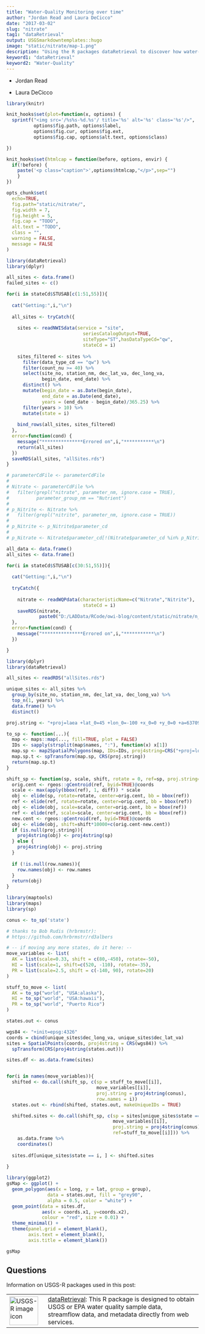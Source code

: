 ```yaml
---
title: "Water-Quality Monitoring over time"
author: "Jordan Read and Laura DeCicco"
date: "2017-03-02"
slug: "nitrate"
tag1: "dataRetrieval"
output: USGSmarkdowntemplates::hugo
image: "static/nitrate/map-1.png"
description: "Using the R packages dataRetrieval to discover how water-quailty has changed over time."
keyword1: "dataRetrieval"
keyword2: "Water-Quality"
---
```


* Jordan Read
<a href="mailto:jread@usgs.gov" target="blank"><i class="fa fa-envelope-square fa-2x"></i></a>
<a href="https://twitter.com/jordansread" target="blank"><i class="fa fa-twitter-square fa-2x"></i></a>
<a href="https://github.com/jread-USGS" target="blank"><i class="fa fa-github-square fa-2x"></i></a>
<a href="https://scholar.google.com/citations?hl=en&user=geFLqWAAAAAJ"><i class="ai ai-google-scholar-square ai-2x" target="blank"></i></a>
<a href="https://cida.usgs.gov/people/jread.html" target="blank"><i class="fa fa-user fa-2x"></i></a>

* Laura DeCicco
<a href="mailto:ldecicco@usgs.gov" target="blank"><i class="fa fa-envelope-square fa-2x"></i></a>
<a href="https://twitter.com/DeCiccoDonk" target="blank"><i class="fa fa-twitter-square fa-2x"></i></a>
<a href="https://github.com/ldecicco-usgs" target="blank"><i class="fa fa-github-square fa-2x"></i></a>
<a href="https://scholar.google.com/citations?hl=en&user=jXd0feEAAAAJ"><i class="ai ai-google-scholar-square ai-2x" target="blank"></i></a>
<a href="https://www.usgs.gov/staff-profiles/laura-decicco" target="blank"><i class="fa fa-user fa-2x"></i></a>

```r
library(knitr)

knit_hooks$set(plot=function(x, options) {
  sprintf("<img src='/%s%s-%d.%s'/ title='%s' alt='%s' class='%s'/>",
          options$fig.path, options$label,
          options$fig.cur, options$fig.ext,
          options$fig.cap, options$alt.text, options$class)

})

knit_hooks$set(htmlcap = function(before, options, envir) {
  if(!before) {
    paste('<p class="caption">',options$htmlcap,"</p>",sep="")
    }
})

opts_chunk$set(
  echo=TRUE,
  fig.path="static/nitrate/",
  fig.width = 7,
  fig.height = 5,
  fig.cap = "TODO",
  alt.text = "TODO",
  class = "",
  warning = FALSE,
  message = FALSE
)
```


```r
library(dataRetrieval)
library(dplyr)

all_sites <- data.frame()
failed_sites <- c()

for(i in stateCd$STUSAB[c(1:51,55)]){ 
  
  cat("Getting:",i,"\n")
  
  all_sites <- tryCatch({
      
    sites <- readNWISdata(service = "site", 
                            seriesCatalogOutput=TRUE,
                            siteType="ST",hasDataTypeCd="qw",
                            stateCd = i)
    
    sites_filtered <- sites %>%
      filter(data_type_cd == "qw") %>%
      filter(count_nu >= 40) %>%
      select(site_no, station_nm, dec_lat_va, dec_long_va, 
             begin_date, end_date) %>%
      distinct() %>%
      mutate(begin_date = as.Date(begin_date),
             end_date = as.Date(end_date),
             years = (end_date - begin_date)/365.25) %>%
      filter(years > 10) %>%
      mutate(state = i)
  
    bind_rows(all_sites, sites_filtered)
  },
  error=function(cond) {
    message("***************Errored on",i,"***********\n")
    return(all_sites)
  })
  saveRDS(all_sites, "allSites.rds")
}

# parameterCdFile <- parameterCdFile
# 
# Nitrate <- parameterCdFile %>%
#   filter(grepl("nitrate", parameter_nm, ignore.case = TRUE),
#          parameter_group_nm == "Nutrient")
# 
# p_Nitrite <- Nitrate %>%
#   filter(grepl("nitrite", parameter_nm, ignore.case = TRUE)) 
# 
# p_Nitrite <- p_Nitrite$parameter_cd
# 
# p_Nitrate <- Nitrate$parameter_cd[!(Nitrate$parameter_cd %in% p_Nitrite)]

all_data <- data.frame()
all_sites <- data.frame()

for(i in stateCd$STUSAB[c(30:51,55)]){ 
  
  cat("Getting:",i,"\n")
  
  tryCatch({
    
    nitrate <- readWQPdata(characteristicName=c("Nitrate","Nitrite"),
                            stateCd = i)
    saveRDS(nitrate, 
            paste0("D:/LADData/RCode/owi-blog/content/static/nitrate/n_data_",i,".rds"))
  },
  error=function(cond) {
    message("***************Errored on",i,"***********\n")
  })

}


```

```r
library(dplyr)
library(dataRetrieval)

all_sites <- readRDS("allSites.rds")

```

```r
unique_sites <- all_sites %>%
  group_by(site_no, station_nm, dec_lat_va, dec_long_va) %>%
  top_n(1, years) %>%
  data.frame() %>%
  distinct()

```


```r
proj.string <- "+proj=laea +lat_0=45 +lon_0=-100 +x_0=0 +y_0=0 +a=6370997 +b=6370997 +units=m +no_defs"

to_sp <- function(...){
  map <- maps::map(..., fill=TRUE, plot = FALSE)
  IDs <- sapply(strsplit(map$names, ":"), function(x) x[1])
  map.sp <- map2SpatialPolygons(map, IDs=IDs, proj4string=CRS("+proj=longlat +datum=WGS84"))
  map.sp.t <- spTransform(map.sp, CRS(proj.string))
  return(map.sp.t)
}

shift_sp <- function(sp, scale, shift, rotate = 0, ref=sp, proj.string=NULL, row.names=NULL){
  orig.cent <- rgeos::gCentroid(ref, byid=TRUE)@coords
  scale <- max(apply(bbox(ref), 1, diff)) * scale
  obj <- elide(sp, rotate=rotate, center=orig.cent, bb = bbox(ref))
  ref <- elide(ref, rotate=rotate, center=orig.cent, bb = bbox(ref))
  obj <- elide(obj, scale=scale, center=orig.cent, bb = bbox(ref))
  ref <- elide(ref, scale=scale, center=orig.cent, bb = bbox(ref))
  new.cent <- rgeos::gCentroid(ref, byid=TRUE)@coords
  obj <- elide(obj, shift=shift*10000+c(orig.cent-new.cent))
  if (is.null(proj.string)){
    proj4string(obj) <- proj4string(sp)
  } else {
    proj4string(obj) <- proj.string
  }
  
  if (!is.null(row.names)){
    row.names(obj) <- row.names
  }
  return(obj)
}

library(maptools)
library(maps)
library(sp)

conus <- to_sp('state')

# thanks to Bob Rudis (hrbrmstr):
# https://github.com/hrbrmstr/rd3albers

# -- if moving any more states, do it here: --
move_variables <- list(
  AK = list(scale=0.33, shift = c(80,-450), rotate=-50),
  HI = list(scale=1, shift=c(520, -110), rotate=-35),
  PR = list(scale=2.5, shift = c(-140, 90), rotate=20)
)

stuff_to_move <- list(
  AK = to_sp("world", "USA:alaska"),
  HI = to_sp("world", "USA:hawaii"),
  PR = to_sp("world", "Puerto Rico")
)

states.out <- conus

wgs84 <- "+init=epsg:4326"
coords = cbind(unique_sites$dec_long_va, unique_sites$dec_lat_va)
sites = SpatialPoints(coords, proj4string = CRS(wgs84)) %>% 
  spTransform(CRS(proj4string(states.out)))

sites.df <- as.data.frame(sites)


for(i in names(move_variables)){
  shifted <- do.call(shift_sp, c(sp = stuff_to_move[[i]], 
                                 move_variables[[i]],  
                                 proj.string = proj4string(conus),
                                 row.names = i))
  states.out <- rbind(shifted, states.out, makeUniqueIDs = TRUE)

  shifted.sites <- do.call(shift_sp, c(sp = sites[unique_sites$state == i,],
                                       move_variables[[i]],
                                       proj.string = proj4string(conus),
                                       ref=stuff_to_move[[i]])) %>%
    as.data.frame %>% 
    coordinates()
  
  sites.df[unique_sites$state == i, ] <- shifted.sites
  
}


```


```r
library(ggplot2)
gsMap <- ggplot() +
  geom_polygon(aes(x = long, y = lat, group = group),
               data = states.out, fill = "grey90",
               alpha = 0.5, color = "white") +
  geom_point(data = sites.df, 
             aes(x = coords.x1, y=coords.x2),
             colour = "red", size = 0.01) +
  theme_minimal() +
  theme(panel.grid = element_blank(),
        axis.text = element_blank(),
        axis.title = element_blank())

gsMap

```

## Questions

Information on USGS-R packages used in this post:

| | |
|-------------|----------------------------------------------------|
|<a href="https://github.com/USGS-R/dataRetrieval" target="_blank"><img src="/images/USGS_R.png" alt="USGS-R image icon" style="width: 75px;" /></a> | <a href="https://github.com/USGS-R/dataRetrieval/issues" target="_blank">dataRetrieval</a>: This R package is designed to obtain USGS or EPA water quality sample data, streamflow data, and metadata directly from web services. |
